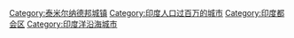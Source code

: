 {{Commons category|Chennai}}
{{Main}}

[[Category:泰米尔纳德邦城镇|Category:泰米尔纳德邦城镇]]
[[Category:印度人口过百万的城市|Category:印度人口过百万的城市]]
[[Category:印度都会区|Category:印度都会区]]
[[Category:印度洋沿海城市|Category:印度洋沿海城市]]
